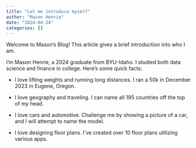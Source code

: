 ```yaml
---
title: "Let me introduce myself"
author: "Mason Henrie"
date: "2024-04-24"
categories: []
---
```


Welcome to Mason's Blog! This article gives a brief introduction into who I am.



I'm Mason Henrie, a 2024 graduate from BYU-Idaho. I studied both data science and finance in college. Here's some quick facts:

- I love lifting weights and running long distances. I ran a 50k in December 2023 in Eugene, Oregon.

- I love geography and traveling. I can name all 195 countries off the top of my head.

- I love cars and automotive. Challenge me by showing a picture of a car, and I will attempt to name the model.

- I love designing floor plans. I've created over 10 floor plans utilizing various apps.






